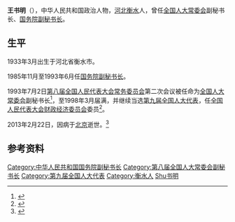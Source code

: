 '''王书明'''（{{bd|1933年|3月|2013年|2月22日|catIdx=Wang王书明}}），中华人民共和国政治人物，[[河北|河北]][[衡水|衡水]]人，曾任[[全国人大常委会|全国人大常委会]]副秘书长、[[中华人民共和国国务院副秘书长|国务院副秘书长]]。

== 生平 ==
1933年3月出生于河北省衡水市。

1985年11月至1993年6月任[[国务院副秘书长|国务院副秘书长]]。

1993年7月2日[[第八届全国人民代表大会常务委员会|第八届全国人民代表大会常务委员会]]第二次会议被任命为[[全国人大常委会|全国人大常委会]]副秘书长<ref>{{cite news |author= |url=http://www.npc.gov.cn/wxzl/wxzl/2001-08/17/content_141002.htm |title=第八届全国人民代表大会常务委员会副秘书长名单 |work=[[中国人大网|中国人大网]] |language=中文 |date= |accessdate=2013-04-23 |archive-date=2017-03-05 |archive-url=https://web.archive.org/web/20170305040042/http://www.npc.gov.cn/wxzl/wxzl/2001-08/17/content_141002.htm |dead-url=no }}</ref>，至1998年3月届满，并继续当选[[第九届全国人大代表|第九届全国人大代表]]，任[[全国人民代表大会财政经济委员会|全国人民代表大会财政经济委员会]]委员<ref>{{cite news |author= |url=http://www.npc.gov.cn/npc/bmzz/caizheng/2008-03/21/content_1421167.htm |title=第九届全国人民代表大会财政经济委员会主任委员、副主任委员、委员名单 |work=[[中国人大网|中国人大网]] |language=中文 |date=2008-03-21 |accessdate=2013-04-23 |archive-date=2014-06-15 |archive-url=https://web.archive.org/web/20140615160424/http://www.npc.gov.cn/npc/bmzz/caizheng/2008-03/21/content_1421167.htm |dead-url=no }}</ref>。

2013年2月22日，因病于[[北京|北京]]逝世。<ref>{{cite news |author= |url=http://news.xinhuanet.com/politics/2013-02/28/c_114839374.htm |title=王书明同志逝世 |work=[[新华网|新华网]] |language=中文 |date=2013-02-28 |accessdate=2013-04-23}}</ref>

== 参考资料 ==
{{reflist}}

{{中华人民共和国政治人物小作品}}
{{DEFAULTSORT:Wang王书明}}
[[Category:中华人民共和国国务院副秘书长|Category:中华人民共和国国务院副秘书长]]
[[Category:第八届全国人大常委会副秘书长|Category:第八届全国人大常委会副秘书长]]
[[Category:第九届全国人大代表|Category:第九届全国人大代表]]
[[Category:衡水人|Category:衡水人]]
[[Category:王姓|Shu书明]]